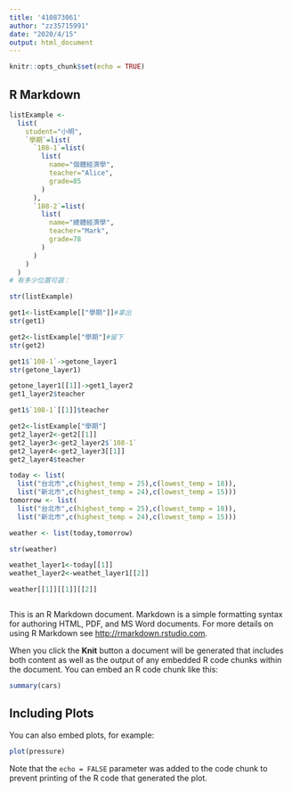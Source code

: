 ```yaml
---
title: '410873061'
author: "zz35715991"
date: "2020/4/15"
output: html_document
---
```


```r
knitr::opts_chunk$set(echo = TRUE)
```

## R Markdown
```r
listExample <- 
  list(
    student="小明",
    `學期`=list(
      `108-1`=list(
        list(
          name="個體經濟學",
          teacher="Alice",
          grade=85
        )
      ),
      `108-2`=list(
        list(
          name="總體經濟學",
          teacher="Mark",
          grade=78
        )
      )
    )
  )
# 有多少位置可選：

```
```r
str(listExample)
```
```r
get1<-listExample[["學期"]]#拿出
str(get1)
```
```r
get2<-listExample["學期"]#留下
str(get2)
```
```r
get1$`108-1`->getone_layer1
str(getone_layer1)
```
```r
getone_layer1[[1]]->get1_layer2
get1_layer2$teacher

```
```r
get1$`108-1`[[1]]$teacher
```
```r
get2<-listExample["學期"]
get2_layer2<-get2[[1]]
get2_layer3<-get2_layer2$`108-1`
get2_layer4<-get2_layer3[[1]]
get2_layer4$teacher
```
```r
today <- list(
  list("台北市",c(highest_temp = 25),c(lowest_temp = 18)),
  list("新北市",c(highest_temp = 24),c(lowest_temp = 15)))
tomorrow <- list(
  list("台北市",c(highest_temp = 25),c(lowest_temp = 18)),
  list("新北市",c(highest_temp = 24),c(lowest_temp = 15)))

weather <- list(today,tomorrow)

str(weather)
```
```r
weathet_layer1<-today[[1]]
weathet_layer2<-weathet_layer1[[2]]
```
```r
weather[[1]][[1]][[2]]
```
```r

```












This is an R Markdown document. Markdown is a simple formatting syntax for authoring HTML, PDF, and MS Word documents. For more details on using R Markdown see <http://rmarkdown.rstudio.com>.

When you click the **Knit** button a document will be generated that includes both content as well as the output of any embedded R code chunks within the document. You can embed an R code chunk like this:

```r
summary(cars)
```

## Including Plots

You can also embed plots, for example:

```r
plot(pressure)
```

Note that the `echo = FALSE` parameter was added to the code chunk to prevent printing of the R code that generated the plot.
